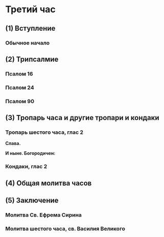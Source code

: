 
# Третий час

## (1) Вступление

<MdxLoader src="Shared/Vozglas" />

<MdxLoader src="Shared/SlavaTebe" />

<MdxLoader src="Shared/ParaklitChit" />

### Обычное начало

<MdxLoader src="Shared/ObichnoeNachalo" />

## (2) Трипсалмие

### Псалом 16

<MdxLoader src="Shared/Psalm16" />

### Псалом 24

<MdxLoader src="Shared/Psalm24" />

### Псалом 90

<MdxLoader src="Shared/Psalm90" />

<MdxLoader src="Shared/AfterTripsalm" />

<MdxLoader src="Shared/GospodiPomiluy3" />

## (3) Тропарь часа и другие тропари и кондаки

### Тропарь шестого часа, глас 2

<MdxLoader src="SixthHour/Tropar6Chasa" />

**Слава.**

**И ныне. Богородичен:**

<MdxLoader src="SixthHour/Bogorodichen" />

<MdxLoader src="SixthHour/Tropar6Chasa2" />

<MdxLoader src="Shared/STrisvatogo" />

### Кондаки, глас 2

<MdxLoader src="SixthHour/Kondaks" />

<MdxLoader src="Shared/GospodiPomiluy40" />

## (4) Общая молитва часов

<MdxLoader src="Shared/MolitvaChasov" />

## (5) Заключение

<MdxLoader src="Shared/ZakluchenieChasov" />

### Молитва Св. Ефрема Сирина

<MdxLoader src="Shared/EfremSirin" />

<MdxLoader src="Shared/STrisvatogo" />

<MdxLoader src="Shared/GospodiPomiluy12" />

### Молитва шестого часа, св. Василия Великого

<MdxLoader src="SixthHour/Molitva6Chasa" />
